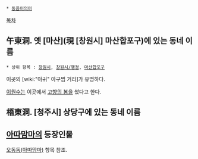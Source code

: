  * [[동음이의어]]

[[목차]]

== 午東洞. 옛 [마산](現 [창원시] 마산합포구)에 있는 동네 이름 ==
 * 상위 항목 : [[창원시]], [[창원시/행정]], [[마산합포구]]

이곳의 [wiki:"아귀" 아구찜 거리]가 유명하다.

[[이원수]]는 이곳에서 [[고향의 봄]]을 썼다고 한다.

== 梧東洞. [청주시] 상당구에 있는 동네 이름 ==

== [[아따맘마]]의 등장인물 ==
[[오동동(아따맘마)]] 항목 참조.

